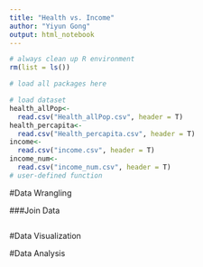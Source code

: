 ```yaml
---
title: "Health vs. Income"
author: "Yiyun Gong"
output: html_notebook
---
```


```r
# always clean up R environment
rm(list = ls())

# load all packages here

# load dataset
health_allPop<-
  read.csv("Health_allPop.csv", header = T)
health_percapita<-
  read.csv("Health_percapita.csv", header = T)
income<-
  read.csv("income.csv", header = T)
income_num<-
  read.csv("income_num.csv", header = T)
# user-defined function

```

#Data Wrangling

###Join Data

```r

```



#Data Visualization



#Data Analysis

